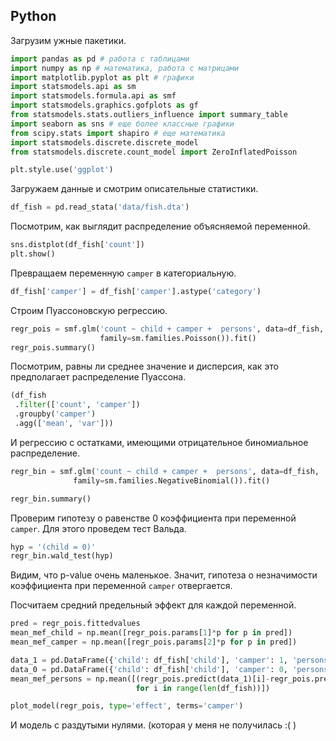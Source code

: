 ## Python

Загрузим ужные пакетики.

```python
import pandas as pd # работа с таблицами
import numpy as np # математика, работа с матрицами
import matplotlib.pyplot as plt # графики
import statsmodels.api as sm
import statsmodels.formula.api as smf
import statsmodels.graphics.gofplots as gf
from statsmodels.stats.outliers_influence import summary_table
import seaborn as sns # еще более классные графики
from scipy.stats import shapiro # еще математика
import statsmodels.discrete.discrete_model
from statsmodels.discrete.count_model import ZeroInflatedPoisson

plt.style.use('ggplot')
```

Загружаем данные и смотрим описательные статистики.

```python
df_fish = pd.read_stata('data/fish.dta')
```

Посмотрим, как выглядит распределение объясняемой переменной. 

```python
sns.distplot(df_fish['count'])
plt.show()
```

Превращаем переменную `camper` в категориальную.

```python
df_fish['camper'] = df_fish['camper'].astype('category')
```

Строим Пуассоновскую регрессию.

```python
regr_pois = smf.glm('count ~ child + camper +  persons', data=df_fish,
                    family=sm.families.Poisson()).fit()
regr_pois.summary()
```

Посмотрим, равны ли среднее значение и дисперсия, как это предполагает распределение Пуассона.
```python
(df_fish
 .filter(['count', 'camper'])
 .groupby('camper')
 .agg(['mean', 'var']))
```

И регрессию с остатками, имеющими отрицательное биномиальное распределение.
```python
regr_bin = smf.glm('count ~ child + camper +  persons', data=df_fish,
              family=sm.families.NegativeBinomial()).fit()

regr_bin.summary()
```
 
Проверим гипотезу о равенстве 0 коэффициента при переменной `camper`. Для этого проведем тест Вальда.

```python
hyp = '(child = 0)'
regr_bin.wald_test(hyp)
```
Видим, что p-value очень маленькое. Значит, гипотеза о незначимости коэффициента при переменной `camper` отвергается.

Посчитаем средний предельный эффект для каждой переменной.

```python
pred = regr_pois.fittedvalues
mean_mef_child = np.mean([regr_pois.params[1]*p for p in pred])
mean_mef_camper = np.mean([regr_pois.params[2]*p for p in pred])

data_1 = pd.DataFrame({'child': df_fish['child'], 'camper': 1, 'persons': df_fish['persons']})
data_0 = pd.DataFrame({'child': df_fish['child'], 'camper': 0, 'persons': df_fish['persons']})
mean_mef_persons = np.mean([(regr_pois.predict(data_1)[i]-regr_pois.predict(data_0)[i]) 
                            for i in range(len(df_fish))])
```

```python
plot_model(regr_pois, type='effect', terms='camper')
```


И модель с раздутыми нулями. (которая у меня не получилась :( )
